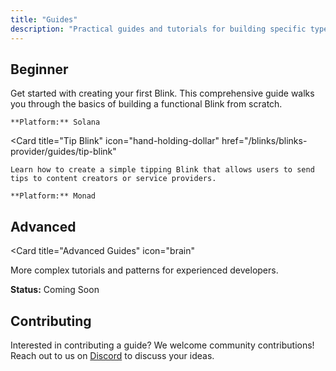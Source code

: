 ```yaml
---
title: "Guides"
description: "Practical guides and tutorials for building specific types of Blinks, including real-world examples and implementation patterns."
---
```


## Beginner

<CardGroup cols={2}>
  <Card
    title="Build Your First Blink"
    icon="rocket"
    href="/blinks/blinks-provider/build-your-first-blink"
  >
    Get started with creating your first Blink. This comprehensive guide walks you through the basics of building a functional Blink from scratch.
    
    **Platform:** Solana
  </Card>
  
  <Card
    title="Tip Blink"
    icon="hand-holding-dollar"
    href="/blinks/blinks-provider/guides/tip-blink"
  >
    Learn how to create a simple tipping Blink that allows users to send tips to content creators or service providers.
    
    **Platform:** Monad
  </Card>
</CardGroup>

## Advanced

<Card
  title="Advanced Guides"
  icon="brain"
>
  More complex tutorials and patterns for experienced developers.
  
  **Status:** Coming Soon
</Card>

## Contributing

Interested in contributing a guide? We welcome community contributions! Reach out to us on [Discord](https://discord.gg/saydialect) to discuss your ideas.